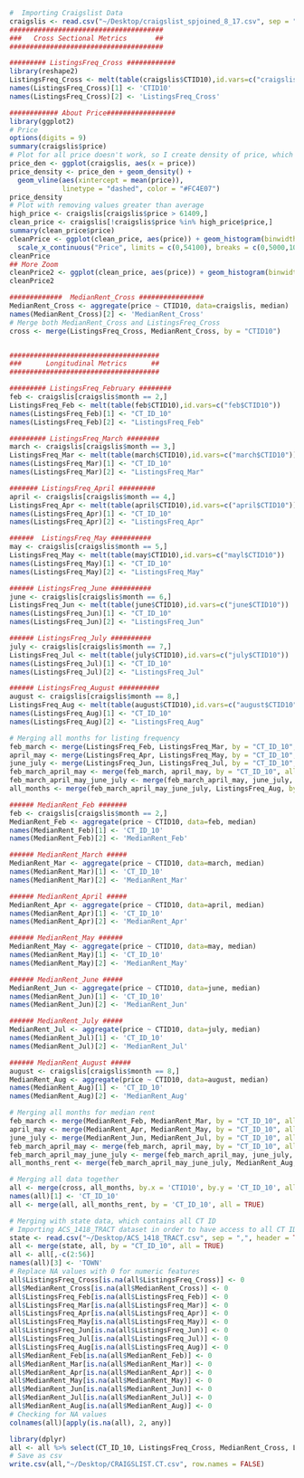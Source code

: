 
```r
#  Importing Craigslist Data 
craigslis <- read.csv("~/Desktop/craigslist_spjoined_8_17.csv", sep = ",", header = TRUE, stringsAsFactors=FALSE)
######################################
###   Cross Sectional Metrics       ##
######################################

######### ListingsFreq_Cross ############
library(reshape2)
ListingsFreq_Cross <- melt(table(craigslis$CTID10),id.vars=c("craigslis$CTID10"))
names(ListingsFreq_Cross)[1] <- 'CTID10'
names(ListingsFreq_Cross)[2] <- 'ListingsFreq_Cross'

############ About Price#################
library(ggplot2)
# Price
options(digits = 9)
summary(craigslis$price)
# Plot for all price doesn't work, so I create density of price, which you can see there is a strange plot
price_den <- ggplot(craigslis, aes(x = price))
price_density <- price_den + geom_density() +
  geom_vline(aes(xintercept = mean(price)), 
             linetype = "dashed", color = "#FC4E07") 
price_density
# Plot with removing values greater than average
high_price <- craigslis[craigslis$price > 61409,]
clean_price <- craigslis[!craigslis$price %in% high_price$price,]
summary(clean_price$price)
cleanPrice <- ggplot(clean_price, aes(price)) + geom_histogram(binwidth = 100) +
  scale_x_continuous("Price", limits = c(0,54100), breaks = c(0,5000,10000,15000,20000,30000,40000,50000)) + theme_bw()  
cleanPrice
## More Zoom
cleanPrice2 <- ggplot(clean_price, aes(price)) + geom_histogram(binwidth = 20) + scale_x_continuous("Price", limits = c(0,5000), breaks = c(0,500,1000,1500,2000,2500,3000,3500,4000,5000)) + theme_bw()  
cleanPrice2

#############  MedianRent_Cross ################
MedianRent_Cross <- aggregate(price ~ CTID10, data=craigslis, median)
names(MedianRent_Cross)[2] <- 'MedianRent_Cross'
# Merge both MedianRent_Cross and ListingsFreq_Cross 
cross <- merge(ListingsFreq_Cross, MedianRent_Cross, by = "CTID10")


#####################################
###      Longitudinal Metrics      ##
#####################################

######### ListingsFreq_February ########
feb <- craigslis[craigslis$month == 2,]
ListingsFreq_Feb <- melt(table(feb$CTID10),id.vars=c("feb$CTID10"))
names(ListingsFreq_Feb)[1] <- "CT_ID_10"
names(ListingsFreq_Feb)[2] <- "ListingsFreq_Feb"

######### ListingsFreq_March ########
march <- craigslis[craigslis$month == 3,]
ListingsFreq_Mar <- melt(table(march$CTID10),id.vars=c("march$CTID10"))
names(ListingsFreq_Mar)[1] <- "CT_ID_10"
names(ListingsFreq_Mar)[2] <- "ListingsFreq_Mar"

#######	ListingsFreq_April #########
april <- craigslis[craigslis$month == 4,]
ListingsFreq_Apr <- melt(table(april$CTID10),id.vars=c("april$CTID10"))
names(ListingsFreq_Apr)[1] <- "CT_ID_10"
names(ListingsFreq_Apr)[2] <- "ListingsFreq_Apr"

######	ListingsFreq_May ##########
may <- craigslis[craigslis$month == 5,]
ListingsFreq_May <- melt(table(may$CTID10),id.vars=c("mayl$CTID10"))
names(ListingsFreq_May)[1] <- "CT_ID_10"
names(ListingsFreq_May)[2] <- "ListingsFreq_May"

###### ListingsFreq_June ##########
june <- craigslis[craigslis$month == 6,]
ListingsFreq_Jun <- melt(table(june$CTID10),id.vars=c("june$CTID10"))
names(ListingsFreq_Jun)[1] <- "CT_ID_10"
names(ListingsFreq_Jun)[2] <- "ListingsFreq_Jun"

###### ListingsFreq_July ##########
july <- craigslis[craigslis$month == 7,]
ListingsFreq_Jul <- melt(table(july$CTID10),id.vars=c("july$CTID10"))
names(ListingsFreq_Jul)[1] <- "CT_ID_10"
names(ListingsFreq_Jul)[2] <- "ListingsFreq_Jul"

###### ListingsFreq_August ##########
august <- craigslis[craigslis$month == 8,]
ListingsFreq_Aug <- melt(table(august$CTID10),id.vars=c("august$CTID10"))
names(ListingsFreq_Aug)[1] <- "CT_ID_10"
names(ListingsFreq_Aug)[2] <- "ListingsFreq_Aug"

# Merging all months for listing frequency
feb_march <- merge(ListingsFreq_Feb, ListingsFreq_Mar, by = "CT_ID_10", all = TRUE)
april_may <- merge(ListingsFreq_Apr, ListingsFreq_May, by = "CT_ID_10", all = TRUE)
june_july <- merge(ListingsFreq_Jun, ListingsFreq_Jul, by = "CT_ID_10", all = TRUE)
feb_march_april_may <- merge(feb_march, april_may, by = "CT_ID_10", all = TRUE)
feb_march_april_may_june_july <- merge(feb_march_april_may, june_july, by = "CT_ID_10", all = TRUE)
all_months <- merge(feb_march_april_may_june_july, ListingsFreq_Aug, by = "CT_ID_10", all = TRUE)

###### MedianRent_Feb #######
feb <- craigslis[craigslis$month == 2,]
MedianRent_Feb <- aggregate(price ~ CTID10, data=feb, median)
names(MedianRent_Feb)[1] <- 'CT_ID_10'
names(MedianRent_Feb)[2] <- 'MedianRent_Feb'

###### MedianRent_March #####
MedianRent_Mar <- aggregate(price ~ CTID10, data=march, median)
names(MedianRent_Mar)[1] <- 'CT_ID_10'
names(MedianRent_Mar)[2] <- 'MedianRent_Mar'

###### MedianRent_April #####
MedianRent_Apr <- aggregate(price ~ CTID10, data=april, median)
names(MedianRent_Apr)[1] <- 'CT_ID_10'
names(MedianRent_Apr)[2] <- 'MedianRent_Apr'

###### MedianRent_May ######
MedianRent_May <- aggregate(price ~ CTID10, data=may, median)
names(MedianRent_May)[1] <- 'CT_ID_10'
names(MedianRent_May)[2] <- 'MedianRent_May'

###### MedianRent_June #####
MedianRent_Jun <- aggregate(price ~ CTID10, data=june, median)
names(MedianRent_Jun)[1] <- 'CT_ID_10'
names(MedianRent_Jun)[2] <- 'MedianRent_Jun'

###### MedianRent_July #####
MedianRent_Jul <- aggregate(price ~ CTID10, data=july, median)
names(MedianRent_Jul)[1] <- 'CT_ID_10'
names(MedianRent_Jul)[2] <- 'MedianRent_Jul'

###### MedianRent_August #####
august <- craigslis[craigslis$month == 8,]
MedianRent_Aug <- aggregate(price ~ CTID10, data=august, median)
names(MedianRent_Aug)[1] <- 'CT_ID_10'
names(MedianRent_Aug)[2] <- 'MedianRent_Aug'

# Merging all months for median rent
feb_march <- merge(MedianRent_Feb, MedianRent_Mar, by = "CT_ID_10", all = TRUE)
april_may <- merge(MedianRent_Apr, MedianRent_May, by = "CT_ID_10", all = TRUE)
june_july <- merge(MedianRent_Jun, MedianRent_Jul, by = "CT_ID_10", all = TRUE)
feb_march_april_may <- merge(feb_march, april_may, by = "CT_ID_10", all = TRUE)
feb_march_april_may_june_july <- merge(feb_march_april_may, june_july, by = "CT_ID_10", all = TRUE)
all_months_rent <- merge(feb_march_april_may_june_july, MedianRent_Aug, by = "CT_ID_10", all = TRUE)

# Merging all data together
all <- merge(cross, all_months, by.x = 'CTID10', by.y = 'CT_ID_10', all = TRUE)
names(all)[1] <- 'CT_ID_10'
all <- merge(all, all_months_rent, by = 'CT_ID_10', all = TRUE)

# Merging with state data, which contains all CT ID
# Importing ACS_1418_TRACT dataset in order to have access to all CT ID in the state
state <- read.csv("~/Desktop/ACS_1418_TRACT.csv", sep = ",", header = TRUE, stringsAsFactors=FALSE)
all <- merge(state, all, by = "CT_ID_10", all = TRUE)
all <- all[,-c(2:56)]
names(all)[3] <- 'TOWN'
# Replace NA values with 0 for numeric features
all$ListingsFreq_Cross[is.na(all$ListingsFreq_Cross)] <- 0
all$MedianRent_Cross[is.na(all$MedianRent_Cross)] <- 0
all$ListingsFreq_Feb[is.na(all$ListingsFreq_Feb)] <- 0
all$ListingsFreq_Mar[is.na(all$ListingsFreq_Mar)] <- 0
all$ListingsFreq_Apr[is.na(all$ListingsFreq_Apr)] <- 0
all$ListingsFreq_May[is.na(all$ListingsFreq_May)] <- 0
all$ListingsFreq_Jun[is.na(all$ListingsFreq_Jun)] <- 0
all$ListingsFreq_Jul[is.na(all$ListingsFreq_Jul)] <- 0
all$ListingsFreq_Aug[is.na(all$ListingsFreq_Aug)] <- 0
all$MedianRent_Feb[is.na(all$MedianRent_Feb)] <- 0
all$MedianRent_Mar[is.na(all$MedianRent_Mar)] <- 0
all$MedianRent_Apr[is.na(all$MedianRent_Apr)] <- 0
all$MedianRent_May[is.na(all$MedianRent_May)] <- 0
all$MedianRent_Jun[is.na(all$MedianRent_Jun)] <- 0
all$MedianRent_Jul[is.na(all$MedianRent_Jul)] <- 0
all$MedianRent_Aug[is.na(all$MedianRent_Aug)] <- 0
# Checking for NA values
colnames(all)[apply(is.na(all), 2, any)]

library(dplyr)
all <- all %>% select(CT_ID_10, ListingsFreq_Cross, MedianRent_Cross, ListingsFreq_Feb, ListingsFreq_Mar, ListingsFreq_Apr, ListingsFreq_May, ListingsFreq_Jun, ListingsFreq_Jul, ListingsFreq_Aug, MedianRent_Feb, MedianRent_Mar, MedianRent_Apr, MedianRent_May, MedianRent_Jun, MedianRent_Jul, MedianRent_Aug, TOWN, COUNTY)
# Save as csv
write.csv(all,"~/Desktop/CRAIGSLIST.CT.csv", row.names = FALSE)

```














